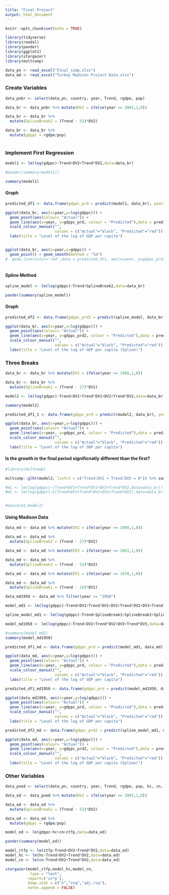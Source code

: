 ```yaml
---
title: "Final Project"
output: html_document
---
```


```r
knitr::opts_chunk$set(echo = TRUE)
```

```r
library(tidyverse)
library(readxl)
library(pander)
library(ggplot2)
library(stargazer)
library(multcomp)

data_pn <- read_excel("Final_simp.xlsx")
data_md <- read_excel("Turkey Madison Project Data.xlsx")
```

### Create Variables
```r
data_pnbr <- select(data_pn, country, year, Trend, rgdpe, pop)

data_br <- data_pnbr %>% mutate(DV2 = ifelse(year >= 2003,1,0))

data_br <- data_br %>%
  mutate(SplineBreak2 = (Trend - 53)*DV2)

data_br <- data_br %>%
  mutate(gdppc = rgdpe/pop)
  
```

### Implement First Regression
```r
model1 <- lm(log(gdppc)~Trend+DV2+Trend*DV2,data=data_br)

#pander(summary(model1))

summary(model1)
```

#### Graph
```r
predicted_df1 <- data.frame(gdppc_prd = predict(model1, data_br), year=data_br$year)

ggplot(data_br, aes(x=year,y=log(gdppc))) +
  geom_point(aes(colour= "Actual")) +
  geom_line(aes(x=year, y=gdppc_prd, colour = "Predicted"),data = predicted_df1) +
  scale_colour_manual("",
                      values = c("Actual"="black", "Predicted"="red")) +
  labs(title = "Level of the log of GDP per capita")


ggplot(data_br, aes(x=year,y=gdppc)) +
  geom_point() + geom_smooth(method = "lm")
#  geom_line(color='red',data = predicted_df1, aes(x=year, y=gdppc_prd))
  
```

#### Spline Method
```r
spline_model <- lm(log(gdppc)~Trend+SplineBreak2,data=data_br)

pander(summary(spline_model))
```

#### Graph
```r
predicted_df2 <- data.frame(gdppc_prd2 = predict(spline_model, data_br), year=data_br$year)

ggplot(data_br, aes(x=year,y=log(gdppc))) +
  geom_point(aes(colour= "Actual")) +
  geom_line(aes(x=year, y=gdppc_prd2, colour = "Predicted"),data = predicted_df2) +
  scale_colour_manual("",
                      values = c("Actual"="black", "Predicted"="red")) +
  labs(title = "Level of the log of GDP per capita (Spline)")

```

### Three Breaks
```r
data_br <- data_br %>% mutate(DV1 = ifelse(year >= 1980,1,0))

data_br <- data_br %>%
  mutate(SplineBreak1 = (Trend - 27)*DV1)

model2 <- lm(log(gdppc)~Trend+DV1+Trend*DV1+DV2+Trend*DV2,data=data_br)

summary(model2)

predicted_df1_1 <- data.frame(gdppc_prd = predict(model2, data_br), year=data_br$year)

ggplot(data_br, aes(x=year,y=log(gdppc))) +
  geom_point(aes(colour= "Actual")) +
  geom_line(aes(x=year, y=gdppc_prd, colour = "Predicted"),data = predicted_df1_1) +
  scale_colour_manual("",
                      values = c("Actual"="black", "Predicted"="red")) +
  labs(title = "Level of the log of GDP per capita")

```
#### Is the growth in the final period significnatly different than the first?
```r
#library(multcomp)

multcomp::glht(model2, linfct = c("Trend:DV1 + Trend:DV2 = 0")) %>% summary

#m1 <- lm(log(gdppc)~(Trend+DV1+Trend*DV1+DV2+Trend*DV2,data=data_br))
#m1 <- lm(log(gdppc)~I(Trend+DV1+Trend*DV1+DV2+Trend*DV2),data=data_br)


#anova(m1,model2)
```

#### Using Madison Data
```r
data_md <- data_md %>% mutate(DV2 = ifelse(year >= 1980,1,0))

data_md <- data_md %>%
  mutate(SplineBreak2 = (Trend - 27)*DV2)

data_md <- data_md %>% mutate(DV3 = ifelse(year >= 2003,1,0))

data_md <- data_md %>%
  mutate(SplineBreak3 = (Trend - 53)*DV3)

data_md <- data_md %>% mutate(DV1 = ifelse(year >= 1939,1,0))

data_md <- data_md %>%
  mutate(SplineBreak1 = (Trend - 16)*DV1)

data_md1950 <- data_md %>% filter(year >= "1950")

model_md1 <- lm(log(gdppc)~Trend+DV1+Trend*DV1+DV2+Trend*DV2+DV3+Trend*DV3,data=data_md)

spline_model_md1 <- lm(log(gdppc)~Trend+SplineBreak1+SplineBreak2+SplineBreak3,data=data_md)

model_md1950 <- lm(log(gdppc)~Trend+DV2+Trend*DV2+DV3+Trend*DV3,data=data_md1950)

#summary(model_md1)
summary(model_md1950)

predicted_df1_md <- data.frame(gdppc_prd = predict(model_md1, data_md), year=data_md$year)

ggplot(data_md, aes(x=year,y=log(gdppc))) +
  geom_point(aes(colour= "Actual")) +
  geom_line(aes(x=year, y=gdppc_prd, colour = "Predicted"),data = predicted_df1_md) +
  scale_colour_manual("",
                      values = c("Actual"="black", "Predicted"="red")) +
  labs(title = "Level of the log of GDP per capita")

predicted_df1_md1950 <- data.frame(gdppc_prd = predict(model_md1950, data_md1950), year=data_md1950$year)

ggplot(data_md1950, aes(x=year,y=log(gdppc))) +
  geom_point(aes(colour= "Actual")) +
  geom_line(aes(x=year, y=gdppc_prd, colour = "Predicted"),data = predicted_df1_md1950) +
  scale_colour_manual("",
                      values = c("Actual"="black", "Predicted"="red")) +
  labs(title = "Level of the log of GDP per capita")

predicted_df2_md <- data.frame(gdppc_prd2 = predict(spline_model_md1, data_md), year=data_md$year)

ggplot(data_md, aes(x=year,y=log(gdppc))) +
  geom_point(aes(colour= "Actual")) +
  geom_line(aes(x=year, y=gdppc_prd2, colour = "Predicted"),data = predicted_df2_md) +
  scale_colour_manual("",
                      values = c("Actual"="black", "Predicted"="red")) +
  labs(title = "Level of the log of GDP per capita (Spline)")
```

### Other Variables
```r
data_pned <- select(data_pn, country, year, Trend, rgdpe, pop, hc, cn, ctfp)

data_ed <- data_pned %>% mutate(DV2 = ifelse(year >= 2003,1,0))

data_ed <- data_ed %>%
  mutate(SplineBreak2 = (Trend - 53)*DV2)

data_ed <- data_ed %>%
  mutate(gdppc = rgdpe/pop)
```

```r
model_ed <- lm(gdppc~hc+cn+ctfp,data=data_ed)

pander(summary(model_ed))
```

```r
model_ctfp <- lm(ctfp~Trend+DV2+Trend*DV2,data=data_ed)
model_hc <- lm(hc~Trend+DV2+Trend*DV2,data=data_ed)
model_cn <- lm(cn~Trend+DV2+Trend*DV2,data=data_ed)

stargazer(model_ctfp,model_hc,model_cn,
           type = "text", 
          report=('vc*p'),
          keep.stat = c("n","rsq","adj.rsq"), 
          notes.append = FALSE)
```
